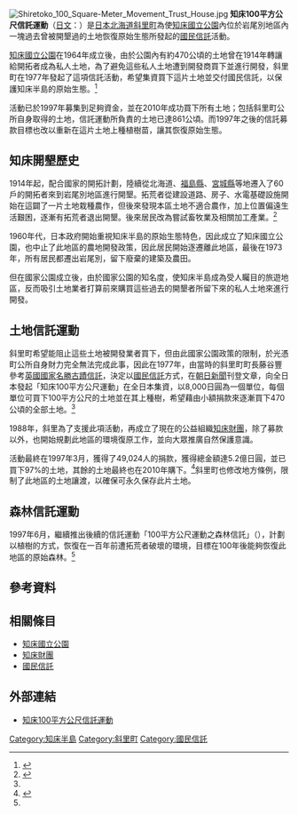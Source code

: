[[File:Shiretoko_100_Square-Meter_Movement_Trust_House.jpg|thumb]]
'''知床100平方公尺信託運動'''（[[日文|日文]]：'''{{lang|ja|しれとこ100平方メートル運動}}'''）是[[日本|日本]][[北海道|北海道]][[斜里町|斜里町]]為使[[知床國立公園|知床國立公園]]內位於岩尾別地區內一塊過去曾被開墾過的土地恢復原始生態所發起的[[國民信託|國民信託]]活動。

[[知床國立公園|知床國立公園]]在1964年成立後，由於公園內有約470公頃的土地曾在1914年轉讓給開拓者成為私人土地，為了避免這些私人土地遭到開發商買下並進行開發，斜里町在1977年發起了這項信託活動，希望集資買下這片土地並交付國民信託，以保護知床半島的原始生態。<ref>{{Cite web| url=http://pucchi.net/hokkaido/shiretoko/nationaltrust.php| title=守護秘境「知床百平方公尺運動」| date=2010-06-21| publisher=北海道粉絲雜誌| accessdate=2016-01-30| language=ja| archive-date=2016-02-06| archive-url=https://web.archive.org/web/20160206172614/http://pucchi.net/hokkaido/shiretoko/nationaltrust.php| dead-url=no}}</ref>

活動已於1997年募集到足夠資金，並在2010年成功買下所有土地；包括斜里町公所自身取得的土地，信託運動所負責的土地已達861公頃。而1997年之後的信託募款目標也改以重新在這片土地上種植樹苗，讓其恢復原始生態。

== 知床開墾歷史 ==
1914年起，配合國家的開拓計劃，陸續從北海道、[[福島縣|福島縣]]、[[宮城縣|宮城縣]]等地遷入了60戶的開拓者來到岩尾別地區進行開墾。拓荒者從建設道路、房子、水電基礎設施開始在這闢了一片土地栽種農作，但後來發現本區土地不適合農作，加上位置偏遠生活艱困，逐漸有拓荒者退出開墾。後來居民改為嘗試畜牧業及相關加工產業。<ref name="Hitory">{{Cite web| url=http://100m2.shiretoko.or.jp/history/| title=運動的歷史| work=知床100平方公尺運動| publisher=斜里町公所| language=ja| accessdate=2016-01-30| archive-date=2016-02-04| archive-url=https://web.archive.org/web/20160204060642/http://100m2.shiretoko.or.jp/history/| dead-url=no}}</ref>

1960年代，日本政府開始重視知床半島的原始生態特色，因此成立了知床國立公園，也中止了此地區的農地開發政策，因此居民開始逐遷離此地區，最後在1973年，所有居民都遷出岩尾別，留下廢棄的建築及農田。

但在國家公園成立後，由於國家公園的知名度，使知床半島成為受人矚目的旅遊地區，反而吸引土地業者打算前來購買這些過去的開墾者所留下來的私人土地來進行開發。

== 土地信託運動 ==

斜里町希望能阻止這些土地被開發業者買下，但由此國家公園政策的限制，於光憑町公所自身財力完全無法完成此事，因此在1977年，由當時的斜里町町長藤谷豐參考[[英國|英國]][[國家名勝古蹟信託|國家名勝古蹟信託]]，決定以[[國民信託|國民信託]]方式，在[[朝日新聞|朝日新聞]]刊登文章，向全日本發起「知床100平方公尺運動」在全日本集資，以8,000日圓為一個單位，每個單位可買下100平方公尺的土地並在其上種樹，希望藉由小額捐款來逐漸買下470公頃的全部土地。<ref name="Hitory"/>

1988年，斜里為了支援此項活動，再成立了現在的公益組織[[知床財團|知床財團]]，除了募款以外，也開始規劃此地區的環境復原工作，並向大眾推廣自然保護意識。

活動最終在1997年3月，獲得了49,024人的捐款，獲得總金額達5.2億日圓，並已買下97%的土地，其餘的土地最終也在2010年購下。<ref>{{Cite web| url=http://100m2.shiretoko.or.jp/about/| title=什麼是100㎡運動| author=溫于璇| work=環境資訊中心| publisher=社團法人台灣環境資訊協會| accessdate=2016-01-30| archive-date=2016-02-13| archive-url=https://web.archive.org/web/20160213181133/http://100m2.shiretoko.or.jp/about/| dead-url=no}}</ref>斜里町也修改地方條例，限制了此地區的土地讓渡，以確保可永久保存此片土地。

== 森林信託運動 ==

1997年6月，繼續推出後續的信託運動「100平方公尺運動之森林信託」（{{lang|ja|100平方メートル運動の森・トラスト}}），計劃以植樹的方式，恢復在一百年前遭拓荒者破壞的環境，目標在100年後能夠恢復此地區的原始森林。<ref name="Hitory"/>

== 參考資料 ==
{{reflist}}

== 相關條目 ==
* [[知床國立公園|知床國立公園]]
* [[知床財團|知床財團]]
* [[國民信託|國民信託]]

== 外部連結 ==
* {{Ja}} [http://100m2.shiretoko.or.jp/ 知床100平方公尺信託運動] {{Wayback|url=http://100m2.shiretoko.or.jp/ |date=20160215132211 }}

{{DEFAULTSORT:Shiretoko100}}

[[Category:知床半島|Category:知床半島]]
[[Category:斜里町|Category:斜里町]]
[[Category:國民信託|Category:國民信託]]